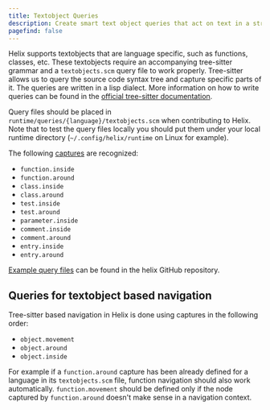 ```yaml
---
title: Textobject Queries
description: Create smart text object queries that act on text in a structured way
pagefind: false
---
```


Helix supports textobjects that are language specific, such as functions, classes, etc.
These textobjects require an accompanying tree-sitter grammar and a `textobjects.scm` query file
to work properly. Tree-sitter allows us to query the source code syntax tree
and capture specific parts of it. The queries are written in a lisp dialect.
More information on how to write queries can be found in the [official tree-sitter
documentation][tree-sitter-queries].

Query files should be placed in `runtime/queries/{language}/textobjects.scm`
when contributing to Helix. Note that to test the query files locally you should put
them under your local runtime directory (`~/.config/helix/runtime` on Linux
for example).

The following [captures][tree-sitter-captures] are recognized:

- `function.inside`
- `function.around`
- `class.inside`
- `class.around`
- `test.inside`
- `test.around`
- `parameter.inside`
- `comment.inside`
- `comment.around`
- `entry.inside`
- `entry.around`

[Example query files][textobject-examples] can be found in the helix GitHub repository.

## Queries for textobject based navigation

Tree-sitter based navigation in Helix is done using captures in the
following order:

- `object.movement`
- `object.around`
- `object.inside`

For example if a `function.around` capture has been already defined for a language
in its `textobjects.scm` file, function navigation should also work automatically.
`function.movement` should be defined only if the node captured by `function.around`
doesn't make sense in a navigation context.

[tree-sitter-queries]: https://tree-sitter.github.io/tree-sitter/using-parsers#query-syntax
[tree-sitter-captures]: https://tree-sitter.github.io/tree-sitter/using-parsers#capturing-nodes
[textobject-examples]: https://github.com/search?q=repo%3Ahelix-editor%2Fhelix+path%3A%2A%2A/textobjects.scm&type=Code&ref=advsearch&l=&l=

